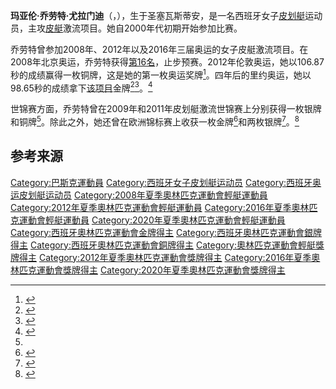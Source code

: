 {{NoteTA|G1=Sports}}
{{Infobox sportsperson
| name           = 玛亚伦·乔劳特
| image          = Slalom canoeing 2012 Olympics W K1 ESP Maialen Chourraut (2).jpg
| imagesize      = 250px
| caption        = 玛亚伦·乔劳特在2012年伦敦奥运上
| birth_name     = 
| fullname       = Maialen Chourraut Yurramendi
| nickname       = 
| nationality    = {{ESP}}
| residence      = 
| birth_date     = {{birth date and age|1983|03|08}}
| birth_place    = {{ESP}}[[巴斯克自治区|巴斯克自治区]][[圣塞瓦斯蒂安|圣塞瓦斯蒂安]]
| death_date     = 
| death_place    = 
| height         = {{height|1.61|cm}}
| weight         = {{weight|55|kg}}
| website        = 
| country        = {{ESP}}
| sport          = [[激流回旋|皮划艇激流]]
| event          = 
| collegeteam    = 
| club           = Club Atlético San Sebastián
| team           = 
| turnedpro      = 
| coach          = 
| retired        = 
| coaching       = 
| worlds         = 
| regionals      = 
| nationals      = 
| olympics       = 
| paralympics    = 
| highestranking = 
| pb             = 
| medaltemplates =
{{MedalSport|女子皮划艇激流}}
{{MedalCountry|{{ESP}}}}
{{MedalCompetition|[[奥林匹克运动会|奥林匹克运动会]]}}
{{MedalGold|[[2016年夏季奥林匹克运动会|2016 里约热内卢]]|[[2016年夏季奧林匹克運動會女子單人愛斯基摩艇輕艇激流比賽|单人皮艇]]}}
{{MedalSilver|[[2020年夏季奥林匹克运动会|2020 東京]]|单人皮艇}}
{{MedalBronze|[[2012年夏季奥林匹克运动会|2012 伦敦]]|单人皮艇}}
{{MedalCompetition|[[世界輕艇激流錦標賽|世界輕艇激流錦標賽]]}}
{{MedalSilver|[[2009年世界輕艇激流錦標賽|2009 拉塞乌杜尔赫利]]|单人皮艇}}
{{MedalBronze|[[2011年世界輕艇激流錦標賽|2011 布拉迪斯拉发]]|单人皮艇}}
{{MedalCompetition|欧洲皮划艇激流锦标赛}}
{{MedalGold|2015 马克莱贝格|单人皮艇}}
{{MedalSilver|2014 维也纳|单人皮艇团体}}
{{MedalSilver|2017 塔森|单人皮艇团体}}
}}

'''玛亚伦·乔劳特·尤拉门迪'''（{{lang-es|Maialen Chourraut Yurramendi}}，{{bd|1983年|3月8日||}}），生于圣塞瓦斯蒂安，是一名西班牙女子[[皮划艇|皮划艇]]运动员，主攻[[皮艇|皮艇]]激流项目。她自2000年代初期开始参加比赛。

乔劳特曾参加2008年、2012年以及2016年三届奥运的女子皮艇激流项目。在2008年北京奥运，乔劳特获得[[2008年夏季奧林匹克運動會皮划艇比賽—女子單人皮艇激流迴旋|第16名]]，止步预赛。2012年伦敦奥运，她以106.87秒的成绩赢得一枚铜牌，这是她的第一枚奥运奖牌<ref name="euskal20120809">{{cite web|url=http://www.euskalkazeta.com/basque-athletes-in-the-london-olympics/|title=Basque Athletes in the London Olympics|publisher=Euskal Kazeta|date=2012-08-09|accessdate=2016-10-17|archive-date=2016-10-19|archive-url=https://web.archive.org/web/20161019011743/http://www.euskalkazeta.com/basque-athletes-in-the-london-olympics/|dead-url=no}}</ref>。四年后的里约奥运，她以98.65秒的成绩拿下[[2016年夏季奧林匹克運動會女子單人愛斯基摩艇輕艇激流比賽|该项目]]金牌<ref>{{cite web|url=https://www.rio2016.com/es/atleta/maialen-chourraut |title=Maialen Chourraut |publisher=Rio 2016| accessdate=2016-08-10|archiveurl=https://web.archive.org/web/20160811190609/https://www.rio2016.com/es/atleta/maialen-chourraut|archivedate=2016-08-11}}</ref><ref>{{cite web |url=http://deportes.elpais.com/deportes/2016/08/11/actualidad/1470939227_252145.html |script-title=es:Maialen Chourraut, brava y de oro |publisher=[[国家报|El País]] |date=2016-08-11 |accessdate=2016-08-27 |archive-date=2016-09-06 |archive-url=https://web.archive.org/web/20160906033948/http://deportes.elpais.com/deportes/2016/08/11/actualidad/1470939227_252145.html |dead-url=no }}</ref>。<ref name=sr>{{cite web|url=http://www.sports-reference.com/olympics/athletes/ch/maialen-chourraut-1.html |title=Maialen Chourraut |website=sports-reference.com |accessdate=2016-10-17 |archiveurl=https://web.archive.org/web/20190702173943/http://www.sports-reference.com/olympics/athletes/ch/maialen-chourraut-1.html |archivedate=2019-07-02 |deadurl=yes }}</ref>

世锦赛方面，乔劳特曾在2009年和2011年皮划艇激流世锦赛上分别获得一枚银牌和铜牌<ref name="euskal20120809"/>。除此之外，她还曾在欧洲锦标赛上收获一枚金牌<ref>{{cite web|url=http://www.slalomevents.de/files/results/2015-05-31_ECA_CSL_EC_Results_List.pdf|title=2015 European Senior Canoe Slalom Championships Markkleeberg|website=www.slalomevents.de|accessdate=2016-10-17|date=2015-05-31|deadurl=yes|archiveurl=https://web.archive.org/web/20160316022723/http://www.slalomevents.de/files/results/2015-05-31_ECA_CSL_EC_Results_List.pdf|archivedate=2016-03-16}}</ref>和两枚银牌<ref>{{cite web|url=http://123result.blob.core.windows.net/canoe/CS_2014/siwidata/450/K1WT_TFI_1@Final%20Results.pdf|title=Final Results List Kayak (K1) Women Teams|work=123results.com|date=2014-06-01|accessdate=2016-10-07|archive-date=2016-03-03|archive-url=https://web.archive.org/web/20160303220022/http://123result.blob.core.windows.net/canoe/CS_2014/siwidata/450/K1WT_TFI_1@Final%20Results.pdf|dead-url=no}}</ref>。<ref>{{cite web|url=http://www.canoeresults.eu/medals?name=chourraut|title=Maialen Chourraut|website=CanoeResults.eu|accessdate=2016-10-17|archive-date=2016-09-16|archive-url=https://web.archive.org/web/20160916102222/http://www.canoeresults.eu/medals?name=chourraut|dead-url=no}}</ref>

==参考来源==
{{Reflist}}

{{奥林匹克运动会皮划艇激流回旋比赛女子单人皮艇冠军}}
{{DEFAULTSORT:Chourraut, Maialein}}
[[Category:巴斯克運動員|Category:巴斯克運動員]]
[[Category:西班牙女子皮划艇运动员|Category:西班牙女子皮划艇运动员]]
[[Category:西班牙奥运皮划艇运动员|Category:西班牙奥运皮划艇运动员]]
[[Category:2008年夏季奧林匹克運動會輕艇運動員|Category:2008年夏季奧林匹克運動會輕艇運動員]]
[[Category:2012年夏季奧林匹克運動會輕艇運動員|Category:2012年夏季奧林匹克運動會輕艇運動員]]
[[Category:2016年夏季奧林匹克運動會輕艇運動員|Category:2016年夏季奧林匹克運動會輕艇運動員]]
[[Category:2020年夏季奧林匹克運動會輕艇運動員|Category:2020年夏季奧林匹克運動會輕艇運動員]]
[[Category:西班牙奧林匹克運動會金牌得主|Category:西班牙奧林匹克運動會金牌得主]]
[[Category:西班牙奧林匹克運動會銀牌得主|Category:西班牙奧林匹克運動會銀牌得主]]
[[Category:西班牙奧林匹克運動會銅牌得主|Category:西班牙奧林匹克運動會銅牌得主]]
[[Category:奧林匹克運動會輕艇獎牌得主|Category:奧林匹克運動會輕艇獎牌得主]]
[[Category:2012年夏季奧林匹克運動會獎牌得主|Category:2012年夏季奧林匹克運動會獎牌得主]]
[[Category:2016年夏季奧林匹克運動會獎牌得主|Category:2016年夏季奧林匹克運動會獎牌得主]]
[[Category:2020年夏季奧林匹克運動會獎牌得主|Category:2020年夏季奧林匹克運動會獎牌得主]]